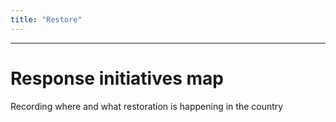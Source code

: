 ```yaml
---
title: "Restore"
---
```


------------------------------

# Response initiatives map

Recording where and what restoration is happening in the country
